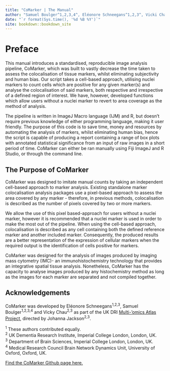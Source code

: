 ```yaml
---
title: "CoMarker | The Manual"
author: "Samuel Boulger^1,2,3,4^, Eléonore Schneegans^1,2,3^, Vicki Chau^2,3^, Johanna Jackson^2,3^, Paul M. Matthews^2,3^"
date: "`r format(Sys.time(), '%d %B %Y')`"
site: bookdown::bookdown_site
---
```


# Preface {.unnumbered}

This manual introduces a standardised, reproducible image analysis pipeline, CoMarker, which was built to vastly decrease the time taken to assess the colocalisation of tissue markers, whilst eliminating subjectivity and human bias. Our script takes a cell-based approach, utilising nuclei markers to count cells which are positive for any given marker(s) and analyse the colocalisation of said markers, both respective and irrespective of a defined region of interest. We have, however, developed functions which allow users without a nuclei marker to revert to area coverage as the method of analysis.

The pipeline is written in ImageJ Macro language (IJM) and R, but doesn't require previous knowledge of either programming language, making it user friendly. The purpose of this code is to save time, money and resources by automating the analysis of markers, whilst eliminating human bias, hence the script is capable of producing a report containing a range of box plots with annotated statistical significance from an input of raw images in a short period of time. CoMarker can either be ran manually using Fiji ImageJ and R Studio, or through the command line.

## The Purpose of CoMarker {.unnumbered}

CoMarker was designed to imitate manual counts by taking an independent cell-based approach to marker analysis. Existing standalone marker colocalisation analysis packages use a pixel-based approach to assess the area covered by any marker - therefore, in previous methods, colocalisation is described as the number of pixels covered by two or more markers.

We allow the use of this pixel based-approach for users without a nuclei marker, however it is recommended that a nuclei marker is used in order to make the most out of the pipeline. When using the cell-based approach, colocalisation is described as any cell containing both the defined reference marker and another included marker. Consequently, the produced results are a better representation of the expression of cellular markers when the required output is the identification of cells positive for markers.

CoMarker was designed for the analysis of images produced by imaging mass cytometry (IMC)- an immunohistochemistry technology that provides an integrative spatial tissue analysis. Nonetheless, CoMarker has the capacity to analyse images produced by any histochemistry method as long as the images for each marker are separated and not compiled together.

## Acknowledgements {.unnumbered}

CoMarker was developed by Eléonore Schneegans^1,2,3^, Samuel Boulger^1,2,3,4^ and Vicky Chau^2,3^ as part of the UK DRI [Multi-'omics Atlas Project](https://map-ad.org), directed by Johanna Jackson^2,3^.

^1^ These authors contributed equally.\
^2^ UK Dementia Research Institute, Imperial College London, London, UK.\
^3^ Department of Brain Sciences, Imperial College London, London, UK.\
^4^ Medical Research Council Brain Network Dynamics Unit, University of Oxford, Oxford, UK.

[Find the CoMarker Github page here.](https://github.com/MAP-AD/CoMarker)

